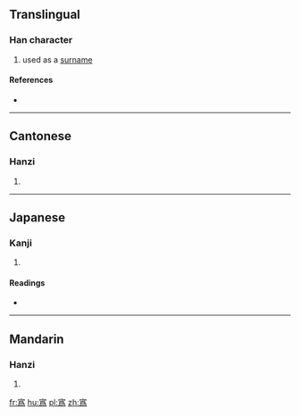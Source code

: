 ==Translingual==

===Han character===
{{Han char|rn=40|rad=宀|as=09|sn=12|four=30227|canj=JBHF,JIKF|ids=⿱宀爲}}

# used as a [[surname]]

====References====
* {{Han ref|kx=0292.030|dkj=07319|dj=0578.020|hdz=20944.050|uh=5BEA|ud=23530|bh=D8D0|bd=55504}}

----

==Cantonese==

===Hanzi===
{{yue-hanzi|jyut=[[wai2]]|y=wai2}}

# {{defn|lang=yue|sort=宀09}}

----

==Japanese==

===Kanji===
{{ja-kanji|grade=|rs=宀09}}

# {{defn|lang=ja|sort=宀09}}

====Readings====
* {{ja-readings|on=[[い]] (i), [[ぎ]] (gi)|kun=}}

----

==Mandarin==

===Hanzi===
{{cmn-hanzi|pin=[[wěi]] ([[wei3]])|wg=wei<sup>3</sup>}}

# {{defn|lang=cmn|sort=宀09}}

[[fr:寪]]
[[hu:寪]]
[[pl:寪]]
[[zh:寪]]